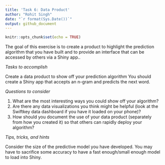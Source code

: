---
title: 'Task 6: Data Product'
author: "Rohit Singh" 
date: "`r format(Sys.Date())`"
output: github_document
---

```{r setup, include=FALSE}
knitr::opts_chunk$set(echo = TRUE)
```

The goal of this exercise is to create a product to highlight the prediction algorithm that you have built and to provide an interface that can be accessed by others via a Shiny app..

_Tasks to accomplish_

Create a data product to show off your prediction algorithm You should create a Shiny app that accepts an n-gram and predicts the next word.  

_Questions to consider_

1. What are the most interesting ways you could show off your algorithm?
2. Are there any data visualizations you think might be helpful (look at the Swiftkey data dashboard if you have it loaded on your phone)?
3. How should you document the use of your data product (separately from how you created it) so that others can rapidly deploy your algorithm?

_Tips, tricks, and hints_

Consider the size of the predictive model you have developed. You may have to sacrifice some accuracy to have a fast enough/small enough model to load into Shiny.